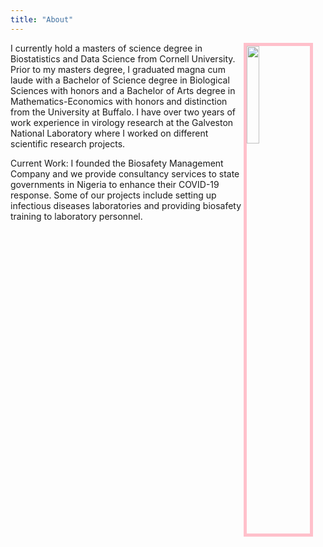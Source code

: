 ```yaml
---
title: "About"
---
```


<link rel="stylesheet" href="styles.css" type="text/css">

<img src= "IMG_0378.jpg" style="width:20%; border:5px solid; color: pink; margin-right: 20px" align="right">

I currently hold a masters of science degree in Biostatistics and Data Science from Cornell University. Prior to my masters degree, I graduated magna cum laude with a Bachelor of Science degree in Biological Sciences with honors and a Bachelor of Arts degree in Mathematics-Economics with honors and distinction from the University at Buffalo. I have over two years of work experience in virology research at the Galveston National Laboratory where I worked on different scientific research projects. 
 
Current Work:
I founded the Biosafety Management Company and we provide consultancy services to state governments in Nigeria to enhance their COVID-19 response. Some of our projects include setting up infectious diseases laboratories and providing biosafety training to laboratory personnel. 